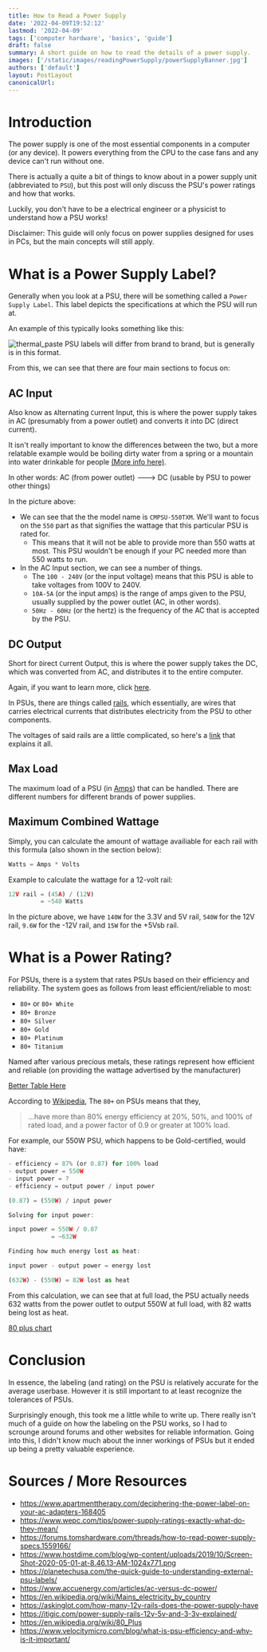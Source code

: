 ```yaml
---
title: How to Read a Power Supply
date: '2022-04-09T19:52:12'
lastmod: '2022-04-09'
tags: ['computer hardware', 'basics', 'guide']
draft: false
summary: A short guide on how to read the details of a power supply.
images: ['/static/images/readingPowerSupply/powerSupplyBanner.jpg']
authors: ['default']
layout: PostLayout
canonicalUrl:
---
```


# Introduction

The power supply is one of the most essential components in a computer (or any device). It powers everything from the CPU to the case fans and any device can't run without one.

There is actually a quite a bit of things to know about in a power supply unit (abbreviated to `PSU`), but this post will only discuss the PSU's power ratings and how that works.

Luckily, you don't have to be a electrical engineer or a physicist to understand how a PSU works!

Disclaimer: This guide will only focus on power supplies designed for uses in PCs, but the main concepts will still apply.

# What is a Power Supply Label?

Generally when you look at a PSU, there will be something called a `Power Supply Label`.
This label depicts the specifications at which the PSU will run at.

An example of this typically looks something like this:

<Image
  alt="thermal_paste"
  src="/static/images/readingPowerSupply/powerSupplyLabelEx.png"
  width={1920}
  height={1080}
/>
PSU labels will differ from brand to brand, but is generally is in this format.

From this, we can see that there are four main sections to focus on:

## AC Input

Also know as `A`lternating `C`urrent Input, this is where the power supply takes in AC (presumably from a power outlet) and converts it into DC (direct current).

It isn't really important to know the differences between the two, but a more relatable example would be boiling dirty water from a spring or a mountain into water drinkable for people [(More info here)](https://www.accuenergy.com/articles/ac-versus-dc-power/).

In other words: AC (from power outlet) ---> DC (usable by PSU to power other things)

In the picture above:

- We can see that the the model name is `CMPSU-550TXM`. We'll want to focus on the `550` part as that signifies the wattage that this particular PSU is rated for.
  - This means that it will not be able to provide more than 550 watts at most. This PSU wouldn't be enough if your PC needed more than 550 watts to run.
- In the AC Input section, we can see a number of things.
  - The `100 - 240V` (or the input voltage) means that this PSU is able to take voltages from 100V to 240V.
  - `10A-5A` (or the input amps) is the range of amps given to the PSU, usually supplied by the power outlet (AC, in other words).
  - `50Hz - 60Hz` (or the hertz) is the frequency of the AC that is accepted by the PSU.

## DC Output

Short for `D`irect `C`urrent Output, this is where the power supply takes the DC, which was converted from AC, and distributes it to the entire computer.

Again, if you want to learn more, click [here](https://en.wikipedia.org/wiki/Direct_current).

In PSUs, there are things called [rails](https://askinglot.com/how-many-12v-rails-does-the-power-supply-have), which essentially, are wires that carries electrical currents that distributes electricity from the PSU to other components.

The voltages of said rails are a little complicated, so here's a [link](https://itigic.com/power-supply-rails-12v-5v-and-3-3v-explained/) that explains it all.

## Max Load

The maximum load of a PSU (in [Amps](https://en.wikipedia.org/wiki/Ampere)) that can be handled. There are different numbers for different brands of power supplies.

## Maximum Combined Wattage

Simply, you can calculate the amount of wattage availiable for each rail with this formula (also shown in the section below):

```js
Watts = Amps * Volts
```

Example to calculate the wattage for a 12-volt rail:

```js
12V rail = (45A) / (12V)
         = ~540 Watts
```

In the picture above, we have `140W` for the 3.3V and 5V rail, `540W` for the 12V rail, `9.6W` for the -12V rail, and `15W` for the +5Vsb rail.

# What is a Power Rating?

For PSUs, there is a system that rates PSUs based on their efficiency and reliability. The system goes as follows from least efficient/reliable to most:

- `80+` or `80+ White`
- `80+ Bronze`
- `80+ Silver`
- `80+ Gold`
- `80+ Platinum`
- `80+ Titanium`

Named after various precious metals, these ratings represent how efficient and reliable (on providing the wattage advertised by the manufacturer)

[Better Table Here](https://www.velocitymicro.com/blog/what-is-psu-efficiency-and-why-is-it-important/)

According to [Wikipedia](https://en.wikipedia.org/wiki/80_Plus), The `80+` on PSUs means that they,

> ...have more than 80% energy efficiency at 20%, 50%, and 100% of rated load, and a power factor of 0.9 or greater at 100% load.

For example, our 550W PSU, which happens to be Gold-certified, would have:

```js
- efficiency = 87% (or 0.87) for 100% load
- output power = 550W
- input power = ?
- efficiency = output power / input power

(0.87) = (550W) / input power

Solving for input power:

input power = 550W / 0.87
            = ~632W

Finding how much energy lost as heat:

input power - output power = energy lost

(632W) - (550W) = 82W lost as heat
```

From this calculation, we can see that at full load,
the PSU actually needs 632 watts from the power outlet to output 550W at full load, with 82 watts being lost as heat.

[80 plus chart](https://en.wikipedia.org/wiki/80_Plus)

# Conclusion

In essence, the labeling (and rating) on the PSU is relatively accurate for the average userbase. However it is still important to at least recognize the tolerances of PSUs.

Surprisingly enough, this took me a little while to write up. There really isn't much of a guide on how the labeling on the PSU works, so I had to scrounge around forums and other websites for reliable information.
Going into this, I didn't know much about the inner workings of PSUs but it ended up being a pretty valuable experience.

# Sources / More Resources

- https://www.apartmenttherapy.com/deciphering-the-power-label-on-your-ac-adapters-168405
- https://www.wepc.com/tips/power-supply-ratings-exactly-what-do-they-mean/
- https://forums.tomshardware.com/threads/how-to-read-power-supply-specs.1559166/
- https://www.hostdime.com/blog/wp-content/uploads/2019/10/Screen-Shot-2020-05-01-at-8.46.13-AM-1024x771.png
- https://planetechusa.com/the-quick-guide-to-understanding-external-psu-labels/
- https://www.accuenergy.com/articles/ac-versus-dc-power/
- https://en.wikipedia.org/wiki/Mains_electricity_by_country
- https://askinglot.com/how-many-12v-rails-does-the-power-supply-have
- https://itigic.com/power-supply-rails-12v-5v-and-3-3v-explained/
- https://en.wikipedia.org/wiki/80_Plus
- https://www.velocitymicro.com/blog/what-is-psu-efficiency-and-why-is-it-important/
